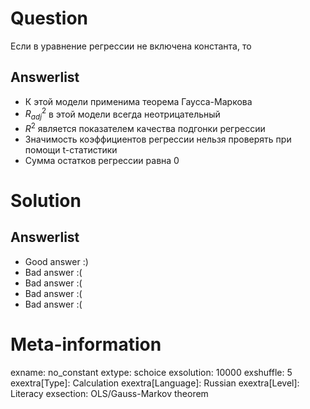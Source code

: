 Question
========
Если в уравнение регрессии не включена константа, то



Answerlist
----------
*  К этой модели применима теорема Гаусса-Маркова
*  $R^2_{adj}$ в этой модели всегда неотрицательный
*  $R^2$ является показателем качества подгонки регрессии
*  Значимость коэффициентов регрессии нельзя проверять при помощи t-статистики
*  Сумма остатков регрессии равна 0

Solution
========

Answerlist
----------
*  Good answer :)
*  Bad answer :(
*  Bad answer :(
*  Bad answer :(
*  Bad answer :(

Meta-information
================
exname: no_constant
extype: schoice
exsolution: 10000
exshuffle: 5
exextra[Type]: Calculation
exextra[Language]: Russian
exextra[Level]: Literacy
exsection: OLS/Gauss-Markov theorem
